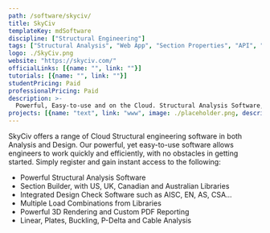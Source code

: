 ```yaml
---
path: /software/skyciv/
title: SkyCiv
templateKey: mdSoftware
discipline: ["Structural Engineering"]
tags: ["Structural Analysis", "Web App", "Section Properties", "API", "Linear Analysis"]
logo: ./SkyCiv.png
website: "https://skyciv.com/"
officialLinks: [{name: "", link: ""}]
tutorials: [{name: "", link: ""}]
studentPricing: Paid
professionalPricing: Paid
description: >-
  Powerful, Easy-to-use and on the Cloud. Structural Analysis Software, instantly from your web browser.
projects: [{name: "text", link: "www", image: ./placeholder.png, description: "blah blah"}]
---
```


SkyCiv offers a range of Cloud Structural engineering software in both Analysis and Design. Our powerful, yet easy-to-use software allows engineers to work quickly and efficiently, with no obstacles in getting started. Simply register and gain instant access to the following:

 - Powerful Structural Analysis Software
 - Section Builder, with US, UK, Canadian and Australian Libraries
 - Integrated Design Check Software such as AISC, EN, AS, CSA...
 - Multiple Load Combinations from Libraries
 - Powerful 3D Rendering and Custom PDF Reporting
 - Linear, Plates, Buckling, P-Delta and Cable Analysis
